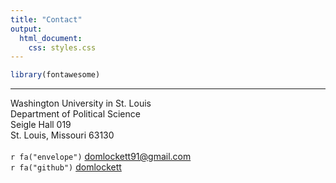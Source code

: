 ```yaml
---
title: "Contact"
output:
  html_document:
    css: styles.css
---
```



```r
library(fontawesome)
```

----


Washington University in St. Louis\
Department of Political Science\
Seigle Hall 019\
St. Louis, Missouri 63130\
\
`r fa("envelope")` [domlockett91@gmail.com](mailto:domlockett91@gmail.com)\
`r fa("github")` [domlockett](https://github.com/domlockett)\

